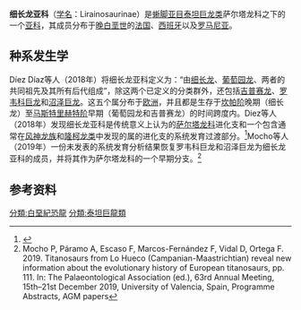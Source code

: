 {{Automatic taxobox
|fossil_range = [[坎帕阶|坎帕阶]]晚期至[[马斯特里赫特阶|马斯特里赫特阶]]早期，{{fossilrange|74|66}}
|image = Ampelosaurus mount 4.JPG
|image_caption = [[葡萄园龙|葡萄园龙]]的骨架
|display_parents = 2
|taxon = Lirainosaurinae
|authority = Díez Díaz ''et al.'' [[2018年|2018]]<ref name="diez18"/>
|subdivision_ranks = [[属|属]]
|subdivision_ref = <ref name="diez18"/>
|subdivision =
*{{extinct}}[[葡萄园龙属|葡萄园龙属]] ''Ampelosaurus''
*{{extinct}}[[吉普赛龙属|吉普赛龙属]] ''Atsinganosaurus''
*{{extinct}}[[灌木巨龙属|灌木巨龙属]] ''Garrigatitan''
*{{extinct}}[[细长龙属|细长龙属]] ''Lirainosaurus''
*{{extinct}}[[罗韦科巨龙属|罗韦科巨龙属]] ''Lohuecotitan''
*{{extinct}}[[沼泽巨龙属|沼泽巨龙属]] ''Paludititan''
}}

'''细长龙亚科'''（[[学名|学名]]：Lirainosaurinae）是[[蜥脚亚目|蜥脚亚目]][[泰坦巨龙类|泰坦巨龙类]]萨尔塔龙科之下的一个[[亚科|亚科]]，其成员分布于[[白垩纪|晚白垩世]]的[[法国|法国]]、[[西班牙|西班牙]]以及[[罗马尼亚|罗马尼亚]]。 

==种系发生学==
Díez Díaz等人（2018年）将细长龙亚科定义为：“由[[细长龙|细长龙]]、[[葡萄园龙|葡萄园龙]]、两者的共同祖先及其所有后代组成”，除这两个已定义的分类群外，还包括[[吉普赛龙|吉普赛龙]]、[[罗韦科巨龙|罗韦科巨龙]]和[[沼泽巨龙|沼泽巨龙]]。这五个属分布于[[欧洲|欧洲]]，并且都是生存于[[坎帕阶|坎帕阶]]晚期（细长龙）至[[马斯特里赫特阶|马斯特里赫特阶]]早期（葡萄园龙和吉普赛龙）的时间跨度内。Diez等人（2018年）发现细长龙亚科是传统意义上认为的[[萨尔塔龙科|萨尔塔龙科]]进化支和一个包含通常在[[风神龙族|风神龙族]]和[[隆柯龙类|隆柯龙类]]中发现的属的进化支的系统发育过渡部分。<ref name="diez18">{{cite journal|last=Díez Díaz|first=V.|last2=Garcia|first2=G.|last3=Pereda-Suberbiola|first3=X.|last4=Jentgen-Ceschino|first4=B.|last5=Stein|first5=K.|last6=Godefroit|first6=P.|last7=Valentin|first7=X.|year=2018|title=The titanosaurian dinosaur ''Atsinganosaurus velauciensis'' (Sauropoda) from the Upper Cretaceous of southern France: New material, phylogenetic affinities, and palaeobiogeographical implications|journal=Cretaceous Research|volume=91|pages=429–456|doi=10.1016/j.cretres.2018.06.015}}</ref>Mocho等人（2019年）一份未发表的系统发育分析结果恢复罗韦科巨龙和沼泽巨龙为细长龙亚科的成员，并将其作为萨尔塔龙科的一个早期分支。<ref>Mocho P, Páramo A, Escaso F, Marcos-Fernández F, Vidal D, Ortega F. 2019. Titanosaurs from Lo Hueco (Campanian-Maastrichtian) reveal new information about the evolutionary history of European titanosaurs, pp. 111. In: The Palaeontological Association (ed.), 63rd Annual Meeting, 15th–21st December 2019, University of Valencia, Spain, Programme Abstracts, AGM papers</ref>

{{clade|style=font-size:95%; line-height:95%;
|label1=[[岩盔龙类|岩盔龙类]] Lithostrotia
|1={{clade
 |1=[[马拉维龙属|马拉维龙属]] ''Malawisaurus''
 |2={{clade
  |1={{clade
   |1=[[沼泽巨龙属|沼泽巨龙属]] ''Paludititan''
   |2=[[罗韦科巨龙属|罗韦科巨龙属]] ''Lohuecotitan'' }}
  |2={{clade
   |1=[[沉重龙属|沉重龙属]] ''Epachthosaurus''
   |2={{clade
    |1={{clade
    |label1=[[后凹尾龙亚科|后凹尾龙亚科]] Opisthocoelicaudiinae
    |1={{clade
     |1=[[阿拉摩龙属|阿拉摩龙属]] ''Alamosaurus''
     |2=[[后凹尾龙属|后凹尾龙属]] ''Opisthocoelicaudia'' }} }}
    |2={{clade
     |1={{clade
     |label1=[[萨尔塔龙亚科|萨尔塔龙亚科]] Saltasaurinae
     |1={{clade
      |1=[[内乌肯龙属|内乌肯龙属]] ''Neuquensaurus''
      |2={{clade
       |1=[[洛卡龙属|洛卡龙属]] ''Rocasaurus''
       |2=[[萨尔塔龙属|萨尔塔龙属]] ''Saltasaurus'' }} }} }}
     |2={{clade
      |1={{clade
      |label1='''细长龙亚科 Lirainosaurinae'''
      |1={{clade
       |1=[[细长龙属|细长龙属]] ''Lirainosaurus''
       |2={{clade
        |1=[[吉普赛龙属|吉普赛龙属]] ''Atsinganosaurus''
        |2=[[葡萄园龙属|葡萄园龙属]] ''Ampelosaurus'' }} }} }}
      |2={{clade
       |1=[[博纳巨龙属|博纳巨龙属]] ''Bonatitan''
       |2={{clade
        |1={{clade
         |1=[[掠食龙属|掠食龙属]] ''Rapetosaurus''
         |2=[[纳摩盖吐龙属|纳摩盖吐龙属]] ''Nemegtosaurus'' }}
        |2={{clade
         |label1=[[风神龙亚科|风神龙亚科]] Aeolosaurinae
         |1={{clade
          |1=[[冈瓦纳巨龙属|冈瓦纳巨龙属]] ''Gondwanatitan''
          |2=[[风神龙属|风神龙属]] ''Aeolosaurus'' }}
         |label2=[[林孔龙类|林孔龙类]] Rinconsauria
         |2={{clade
          |1=[[林孔龙属|林孔龙属]] ''Rinconsaurus''
          |2={{clade
           |1=[[穆耶恩龙属|穆耶恩龙属]] ''Muyelensaurus''
           |2={{clade
            |1=[[博妮塔龙属|博妮塔龙属]] ''Bonitasaura''
            |label2=[[隆柯龙类|隆柯龙类]] Lognkosauria
            |2={{clade
             |1=[[门多萨龙属|门多萨龙属]] ''Mendozasaurus''
             |2=[[富塔隆柯龙属|富塔隆柯龙属]] ''Futalognkosaurus'' }} }} }} }} }} }} }} }} }} }} }} }} }} }}

==参考资料==
{{Reflist}}

{{Sauropodomorpha|T.}}
{{Taxonbar|from=Q85776812}}
[[分類:白堊紀恐龍|分類:白堊紀恐龍]]
[[分類:泰坦巨龍類|分類:泰坦巨龍類]]